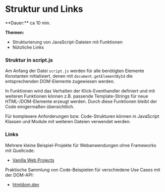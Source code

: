
# Struktur und Links

<Callout>
  **Dauer:** ca 10 min.

  **Themen:** 
  - Strukturierung von JavaScript-Dateien mit Funktionen
  - Nützliche Links

</Callout>

### Struktur in script.js

Am Anfang der Datei `script.js` werden für alle benötigten Elemente 
Konstanten initialisiert, denen mit `document.getElementById` die 
entsprechenden DOM-Elemente zugewiesen werden.

In Funktionen wird das Verhalten der Klick-Eventhandler definiert und
mit weiteren Funktionen können z.B. passende Template-Strings für 
neue HTML-/DOM-Elemente erzeugt werden. Durch diese Funktionen bleibt
der Code einigermaßen übersichtlich.

Für komplexere Anforderungen bzw. Code-Strukturen können in
JavaScript Klassen und Module mit weiteren Dateien verwendet werden.

### Links

Mehrere kleine Beispiel-Projekte für Webanwendungen ohne Frameworks mit Quellcode:

- [Vanilla Web Projects](https://github.com/bradtraversy/vanillawebprojects)

Praktische Sammlung von Code-Beispielen für verschiedene Use Cases mit der DOM-API:

- [htmldom.dev](https://htmldom.dev/)
